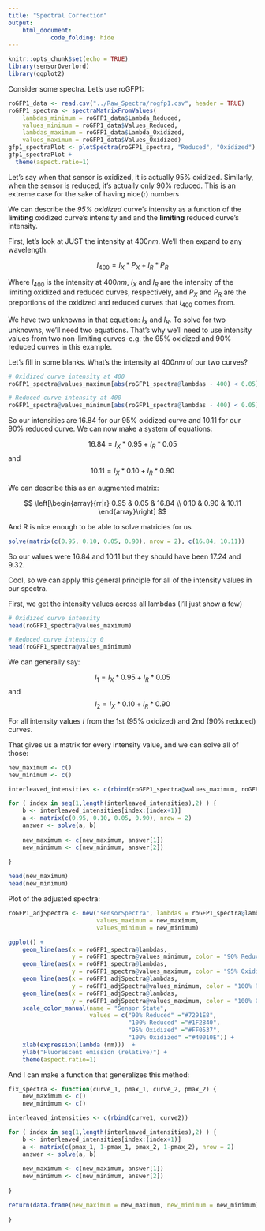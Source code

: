 ```yaml
---
title: "Spectral Correction"
output: 
    html_document:
            code_folding: hide
---
```


```r
knitr::opts_chunk$set(echo = TRUE)
library(sensorOverlord)
library(ggplot2)
```

Consider some spectra. Let's use roGFP1:

```r
roGFP1_data <- read.csv("../Raw_Spectra/rogfp1.csv", header = TRUE)
roGFP1_spectra <- spectraMatrixFromValues(
    lambdas_minimum = roGFP1_data$Lambda_Reduced, 
    values_minimum = roGFP1_data$Values_Reduced,
    lambdas_maximum = roGFP1_data$Lambda_Oxidized,
    values_maximum = roGFP1_data$Values_Oxidized)
gfp1_spectraPlot <- plotSpectra(roGFP1_spectra, "Reduced", "Oxidized") + ggtitle("roGFP1")
gfp1_spectraPlot +
  theme(aspect.ratio=1)
```

Let's say when that sensor is oxidized, it is actually 95% oxidized.
Similarly, when the sensor is reduced, it's actually only 90% reduced. 
This is an extreme case for the sake of having nice(r) numbers

We can describe the _95% oxidized_ curve's intensity  as a function of the **limiting** oxidized curve's intensity and and the **limiting** reduced curve's intensity.

First, let's look at JUST the intensity at $400nm$. We'll then expand to any 
wavelength.

$$ I_{400} = I_X * P_{X} + I_R * P_{R} $$

Where $I_{400}$ is the intensity at $400nm$, $I_X$ and $I_R$ are the intensity of the 
limiting oxidized and reduced curves, respectively, and $P_X$ and $P_R$ are the 
preportions of the oxidized and reduced curves that $I_{400}$ comes from.

We have two unknowns in that equation: $I_X$ and $I_R$. To solve for two unknowns,
we'll need two equations. That's why we'll need to use intensity values from
two non-limiting curves--e.g. the 95% oxidized and 90% reduced curves in this example.

Let's fill in some blanks. What's the intensity at $400nm$ of our two curves?

```r
# Oxidized curve intensity at 400
roGFP1_spectra@values_maximum[abs(roGFP1_spectra@lambdas - 400) < 0.05]

# Reduced curve intensity at 400
roGFP1_spectra@values_minimum[abs(roGFP1_spectra@lambdas - 400) < 0.05]
```

So our intensities are $16.84$ for our 95% oxidized curve and $10.11$ for our
90% reduced curve. We can now make a system of equations:

$$ 16.84 = I_X * 0.95 + I_R * 0.05 $$ and
$$ 10.11 = I_X * 0.10 + I_R * 0.90 $$

We can describe this as an augmented matrix:

$$
  \left[\begin{array}{rr|r}
    0.95 & 0.05 & 16.84  \\
    0.10 & 0.90 & 10.11 
  \end{array}\right]
$$

And R is nice enough to be able to solve matricies for us

```r
solve(matrix(c(0.95, 0.10, 0.05, 0.90), nrow = 2), c(16.84, 10.11))
```

So our values were $16.84$ and $10.11$ but they should have been $17.24$ and 
$9.32$.

Cool, so we can apply this general principle for all of the intensity values 
in our spectra.

First, we get the intensity values across all lambdas (I'll just show a few)

```r
# Oxidized curve intensity
head(roGFP1_spectra@values_maximum)

# Reduced curve intensity 0
head(roGFP1_spectra@values_minimum)
```

We can generally say:

$$ I_1 = I_X * 0.95 + I_R * 0.05 $$ and
$$ I_2 = I_X * 0.10 + I_R * 0.90 $$

For all intensity values $I$ from the 1st (95% oxidized) and 2nd (90% reduced)
curves.

That gives us a matrix for every intensity value, and we can solve all of those:

```r
new_maximum <- c()
new_minimum <- c()

interleaved_intensities <- c(rbind(roGFP1_spectra@values_maximum, roGFP1_spectra@values_minimum))

for ( index in seq(1,length(interleaved_intensities),2) ) {
    b <- interleaved_intensities[index:(index+1)]
    a <- matrix(c(0.95, 0.10, 0.05, 0.90), nrow = 2)
    answer <- solve(a, b)
    
    new_maximum <- c(new_maximum, answer[1])
    new_minimum <- c(new_minimum, answer[2])
    
}

head(new_maximum)
head(new_minimum)
```

Plot of the adjusted spectra:

```r
roGFP1_adjSpectra <- new("sensorSpectra", lambdas = roGFP1_spectra@lambdas, 
                         values_maximum = new_maximum,
                         values_minimum = new_minimum)

ggplot() +
    geom_line(aes(x = roGFP1_spectra@lambdas, 
                  y = roGFP1_spectra@values_minimum, color = "90% Reduced")) +
    geom_line(aes(x = roGFP1_spectra@lambdas, 
                  y = roGFP1_spectra@values_maximum, color = "95% Oxidized")) +
    geom_line(aes(x = roGFP1_adjSpectra@lambdas, 
                  y = roGFP1_adjSpectra@values_minimum, color = "100% Reduced")) +
    geom_line(aes(x = roGFP1_adjSpectra@lambdas, 
                  y = roGFP1_adjSpectra@values_maximum, color = "100% Oxidized")) +
    scale_color_manual(name = "Sensor State",
                       values = c("90% Reduced" ="#7291E8", 
                                  "100% Reduced" ="#1F2840", 
                                  "95% Oxidized" ="#FF0537", 
                                  "100% Oxidized" ="#40010E")) +
    xlab(expression(lambda (nm)))  +
    ylab("Fluorescent emission (relative)") +
    theme(aspect.ratio=1)
```

And I can make a function that generalizes this method:

```r
fix_spectra <- function(curve_1, pmax_1, curve_2, pmax_2) {
    new_maximum <- c()
    new_minimum <- c()

interleaved_intensities <- c(rbind(curve1, curve2))

for ( index in seq(1,length(interleaved_intensities),2) ) {
    b <- interleaved_intensities[index:(index+1)]
    a <- matrix(c(pmax_1, 1-pmax_1, pmax_2, 1-pmax_2), nrow = 2)
    answer <- solve(a, b)
    
    new_maximum <- c(new_maximum, answer[1])
    new_minimum <- c(new_minimum, answer[2])
    
}

return(data.frame(new_maximum = new_maximum, new_minimum = new_minimum))
       
}
```